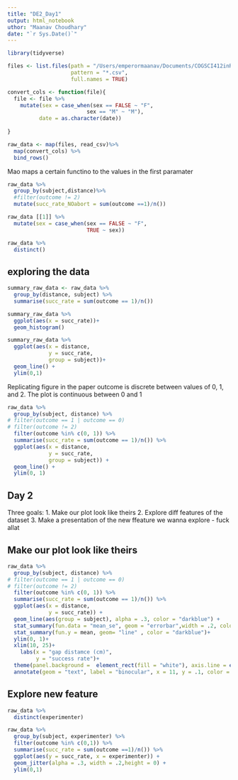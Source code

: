 ```yaml
---
title: "DE2_Day1"
output: html_notebook
uthor: "Maanav Choudhary"
date: "`r Sys.Date()`"
---
```

```r
library(tidyverse)
```

```r
files <- list.files(path = "/Users/emperormaanav/Documents/COGSCI412inR/DE2/DE2_Parker_UNZIP-BEFORE-USING/jumping_data_parker/",
                    pattern = "*.csv",
                    full.names = TRUE)
```


```r
convert_cols <- function(file){
  file <- file %>%
    mutate(sex = case_when(sex == FALSE ~ "F",
                         sex == "M" ~ "M"),
          date = as.character(date))
  
}
```

```r
raw_data <- map(files, read_csv)%>%
  map(convert_cols) %>%
  bind_rows()
```

Mao maps a certain functino to the values in the first paramater
```r
raw_data %>%
  group_by(subject,distance)%>%
  #filter(outcome != 2)
  mutate(succ_rate_NOabort = sum(outcome ==1)/n())
```


```r
raw_data [[1]] %>%
  mutate(sex = case_when(sex == FALSE ~ "F",
                         TRUE ~ sex))
```

```r
raw_data %>%
  distinct()
```

## exploring the data

```r
summary_raw_data <- raw_data %>%
  group_by(distance, subject) %>%
  summarise(succ_rate = sum(outcome == 1)/n())
```

```r
summary_raw_data %>%
  ggplot(aes(x = succ_rate))+
  geom_histogram()
```

```r
summary_raw_data %>%
  ggplot(aes(x = distance, 
             y = succ_rate,
             group = subject))+
  geom_line() +
  ylim(0,1)
```


Replicating figure in the paper
outcome is discrete between values of 0, 1, and 2. The plot is continuous between 0 and 1

```r
raw_data %>%
  group_by(subject, distance) %>%
# filter(outcome == 1 | outcome == 0)
# filter(outcome != 2) 
  filter(outcome %in% c(0, 1)) %>%
  summarise(succ_rate = sum(outcome == 1)/n()) %>%
  ggplot(aes(x = distance,
             y = succ_rate,
             group = subject)) +
  geom_line() +
  ylim(0, 1)
```

## Day 2

Three goals:
1. Make our plot look like theirs
2. Explore diff features of the dataset 
3. Make a presentation of the new ffeature we wanna explore - fuck allat

## Make our plot look like theirs

```r
raw_data %>%
  group_by(subject, distance) %>%
# filter(outcome == 1 | outcome == 0)
# filter(outcome != 2) 
  filter(outcome %in% c(0, 1)) %>%
  summarise(succ_rate = sum(outcome == 1)/n()) %>%
  ggplot(aes(x = distance,
             y = succ_rate)) +
  geom_line(aes(group = subject), alpha = .3, color = "darkblue") +
  stat_summary(fun.data = "mean_se", geom = "errorbar",width = .2, color = "darkblue")+
  stat_summary(fun.y = mean, geom= "line" , color = "darkblue")+
  ylim(0, 1)+
  xlim(10, 25)+
    labs(x = "gap distamce (cm)",
         y = "success rate")+
  theme(panel.background =  element_rect(fill = "white"), axis.line = element_line(color = "grey"))+
  annotate(geom = "text", label = "binocular", x = 11, y = .1, color = "darkblue")
```

## Explore new feature

```r
raw_data %>%
  distinct(experimenter)
```
```r
raw_data %>%
  group_by(subject, experimenter) %>%
  filter(outcome %in% c(0,1)) %>%
  summarise(succ_rate = sum(outcome ==1)/n()) %>%
  ggplot(aes(y = succ_rate, x = experimenter)) +
  geom_jitter(alpha = .3, width = .2,height = 0) + 
  ylim(0,1)
```


